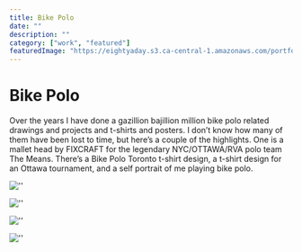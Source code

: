 ```yaml
---
title: Bike Polo
date: ""
description: ""
category: ["work", "featured"]
featuredImage: "https://eightyaday.s3.ca-central-1.amazonaws.com/portfolio/bike-polo/bike-polo-preview.jpg"
---
```


# Bike Polo

Over the years I have done a gazillion bajillion million bike polo related drawings and projects and t-shirts and posters. I don’t know how many of them have been lost to time, but here’s a couple of the highlights. One is a mallet head by FIXCRAFT for the legendary NYC/OTTAWA/RVA polo team The Means. There’s a Bike Polo Toronto t-shirt design, a t-shirt design for an Ottawa tournament, and a self portrait of me playing bike polo.

![''](https://eightyaday.s3.ca-central-1.amazonaws.com/portfolio/bike-polo/bike-polo-01.jpg)

![''](https://eightyaday.s3.ca-central-1.amazonaws.com/portfolio/bike-polo/bike-polo-02.jpg)

![''](https://eightyaday.s3.ca-central-1.amazonaws.com/portfolio/bike-polo/bike-polo-03.jpg)

![''](https://eightyaday.s3.ca-central-1.amazonaws.com/portfolio/bike-polo/bike-polo-04.jpg)

